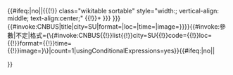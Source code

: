 <includeonly>{{#ifeq:{{{start}}}|no||{{(!}} class="wikitable sortable" style="width:{{{width|100%}}}; vertical-align: middle; text-align:center;"
{{!}}+{{{header|{{{station|{{{info|}}} }}} }}}
{{#invoke:CNBUS|title|city=SU|format={{{format|}}}|loc={{{loc|苏州}}}|time={{{time|}}}|image={{{image|}}}}}}}{{#invoke:參數|不定|格式={\{#invoke:CNBUS{{!}}list{{!}}city=SU{{!}}code={{参数|1}}{{!}}loc={{{loc|苏州}}}{{!}}format={{{format|}}}{{!}}time={{{time|}}}{{!}}image={{{image|}}}}\}|count=1|usingConditionalExpressions=yes}}{{#ifeq:{{{end}}}|no||</table>}}</includeonly><noinclude>{{Documentation}}</noinclude>